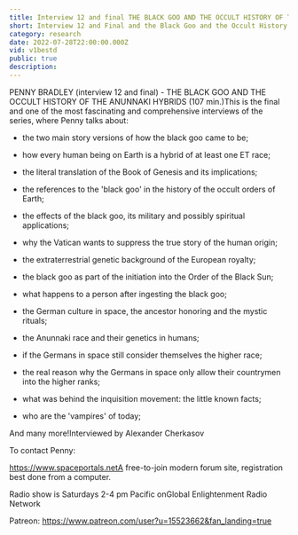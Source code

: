 ```yaml
---
title: Interview 12 and final THE BLACK GOO AND THE OCCULT HISTORY OF THE ANUNNAKI
short: Interview 12 and Final and the Black Goo and the Occult History of the Annunaki
category: research
date: 2022-07-28T22:00:00.000Z
vid: v1bestd
public: true
description:
---
```

PENNY BRADLEY (interview 12 and final) - THE BLACK GOO AND THE OCCULT HISTORY OF THE ANUNNAKI HYBRIDS (107 min.)This is the final and one of the most fascinating and comprehensive interviews of the series, where Penny talks about:

- the two main story versions of how the black goo came to be;

- how every human being on Earth is a hybrid of at least one ET race;

- the literal translation of the Book of Genesis and its implications;

- the references to the 'black goo' in the history of the occult orders of Earth;

- the effects of the black goo, its military and possibly spiritual applications;

- why the Vatican wants to suppress the true story of the human origin;

- the extraterrestrial genetic background of the European royalty;

- the black goo as part of the initiation into the Order of the Black Sun;

- what happens to a person after ingesting the black goo;

- the German culture in space, the ancestor honoring and the mystic rituals;

- the Anunnaki race and their genetics in humans;

- if the Germans in space still consider themselves the higher race;

- the real reason why the Germans in space only allow their countrymen into the higher ranks;

- what was behind the inquisition movement: the little known facts;

- who are the 'vampires' of today;

And many more!Interviewed by Alexander Cherkasov

To contact Penny:

https://www.spaceportals.net​​​​A free-to-join modern forum site, registration best done from a computer.

Radio show is Saturdays 2-4 pm Pacific onGlobal Enlightenment Radio Network

Patreon: https://www.patreon.com/user?u=15523662&fan_landing=true
